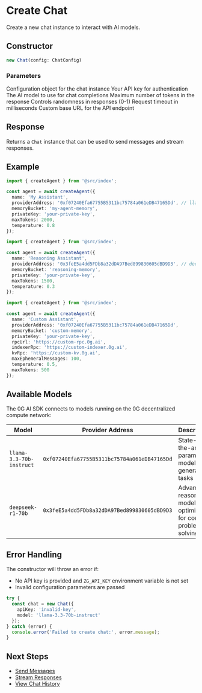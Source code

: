 # Create Chat

Create a new chat instance to interact with AI models.

## Constructor

```typescript
new Chat(config: ChatConfig)
```

### Parameters

<ParamField path="config" type="ChatConfig" required>
  Configuration object for the chat instance
</ParamField>

<ParamField path="config.apiKey" type="string" required>
  Your API key for authentication
</ParamField>

<ParamField path="config.model" type="string" default="gpt-3.5-turbo">
  The AI model to use for chat completions
</ParamField>

<ParamField path="config.maxTokens" type="number" default="1000">
  Maximum number of tokens in the response
</ParamField>

<ParamField path="config.temperature" type="number" default="0.7">
  Controls randomness in responses (0-1)
</ParamField>

<ParamField path="config.timeout" type="number" default="30000">
  Request timeout in milliseconds
</ParamField>

<ParamField path="config.baseURL" type="string">
  Custom base URL for the API endpoint
</ParamField>

## Response

Returns a `Chat` instance that can be used to send messages and stream responses.

## Example

<CodeGroup>

```typescript Basic Usage
import { createAgent } from '@src/index';

const agent = await createAgent({
  name: 'My Assistant',
  providerAddress: '0xf07240Efa67755B5311bc75784a061eDB47165Dd', // llama-3.3-70b-instruct
  memoryBucket: 'my-agent-memory',
  privateKey: 'your-private-key',
  maxTokens: 2000,
  temperature: 0.8
});
```

```typescript Advanced Reasoning Model
import { createAgent } from '@src/index';

const agent = await createAgent({
  name: 'Reasoning Assistant',
  providerAddress: '0x3feE5a4dd5FDb8a32dDA97Bed899830605dBD9D3', // deepseek-r1-70b
  memoryBucket: 'reasoning-memory',
  privateKey: 'your-private-key',
  maxTokens: 1500,
  temperature: 0.3
});
```

```typescript Custom Configuration
import { createAgent } from '@src/index';

const agent = await createAgent({
  name: 'Custom Assistant',
  providerAddress: '0xf07240Efa67755B5311bc75784a061eDB47165Dd',
  memoryBucket: 'custom-memory',
  privateKey: 'your-private-key',
  rpcUrl: 'https://custom-rpc.0g.ai',
  indexerRpc: 'https://custom-indexer.0g.ai',
  kvRpc: 'https://custom-kv.0g.ai',
  maxEphemeralMessages: 100,
  temperature: 0.5,
  maxTokens: 500
});
```

</CodeGroup>

## Available Models

The 0G AI SDK connects to models running on the 0G decentralized compute network:

| Model | Provider Address | Description | Verification |
|-------|------------------|-------------|--------------|
| `llama-3.3-70b-instruct` | `0xf07240Efa67755B5311bc75784a061eDB47165Dd` | State-of-the-art 70B parameter model for general AI tasks | TEE (TeeML) |
| `deepseek-r1-70b` | `0x3feE5a4dd5FDb8a32dDA97Bed899830605dBD9D3` | Advanced reasoning model optimized for complex problem solving | TEE (TeeML) |

## Error Handling

The constructor will throw an error if:
- No API key is provided and `ZG_API_KEY` environment variable is not set
- Invalid configuration parameters are passed

```typescript
try {
  const chat = new Chat({
    apiKey: 'invalid-key',
    model: 'llama-3.3-70b-instruct'
  });
} catch (error) {
  console.error('Failed to create chat:', error.message);
}
```

## Next Steps

- [Send Messages](/api-reference/chat/stream)
- [Stream Responses](/api-reference/chat/stream)
- [View Chat History](/api-reference/chat/history)
